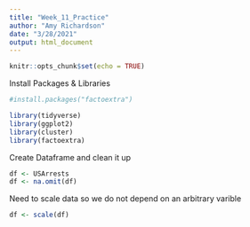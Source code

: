 ```yaml
---
title: "Week_11_Practice"
author: "Amy Richardson"
date: "3/28/2021"
output: html_document
---
```


```r
knitr::opts_chunk$set(echo = TRUE)
```

Install Packages & Libraries
```r
#install.packages("factoextra")

library(tidyverse)
library(ggplot2)
library(cluster)
library(factoextra)
```
Create Dataframe and clean it up
```r
df <- USArrests
df <- na.omit(df)
```

Need to scale data so we do not depend on an arbitrary varible
```r
df <- scale(df)
```

